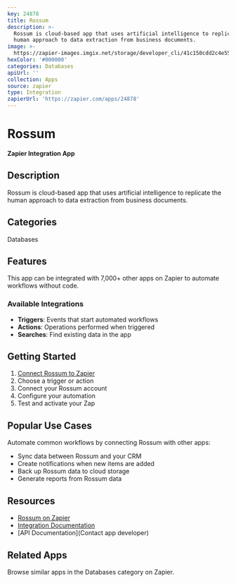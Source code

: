 ```yaml
---
key: 24878
title: Rossum
description: >-
  Rossum is cloud-based app that uses artificial intelligence to replicate the
  human approach to data extraction from business documents.
image: >-
  https://zapier-images.imgix.net/storage/developer_cli/41c150cdd2c4e55bf4f62a98261ab0c8.png?auto=format%2Ccompress&ixlib=python-3.0.0&q=50
hexColor: '#000000'
categories: Databases
apiUrl: ''
collection: Apps
source: zapier
type: Integration
zapierUrl: 'https://zapier.com/apps/24878'
---
```

# Rossum

**Zapier Integration App**

## Description

Rossum is cloud-based app that uses artificial intelligence to replicate the human approach to data extraction from business documents.

## Categories

Databases

## Features

This app can be integrated with 7,000+ other apps on Zapier to automate workflows without code.

### Available Integrations

- **Triggers**: Events that start automated workflows
- **Actions**: Operations performed when triggered
- **Searches**: Find existing data in the app

## Getting Started

1. [Connect Rossum to Zapier](https://zapier.com/apps/24878)
2. Choose a trigger or action
3. Connect your Rossum account
4. Configure your automation
5. Test and activate your Zap

## Popular Use Cases

Automate common workflows by connecting Rossum with other apps:

- Sync data between Rossum and your CRM
- Create notifications when new items are added
- Back up Rossum data to cloud storage
- Generate reports from Rossum data

## Resources

- [Rossum on Zapier](https://zapier.com/apps/24878)
- [Integration Documentation](https://zapier.com/apps/24878/integrations)
- [API Documentation](Contact app developer)

## Related Apps

Browse similar apps in the Databases category on Zapier.
